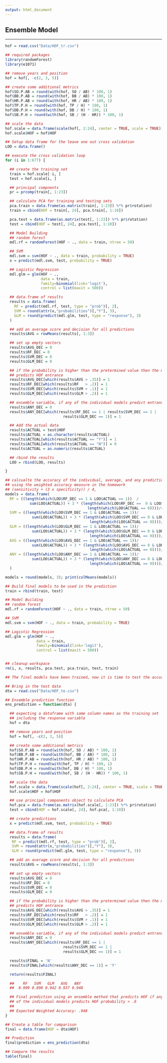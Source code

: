 ```yaml
---
output: html_document
---
```


## **Ensemble Model**

---


```r

hof = read.csv("Data/HOF_tr.csv")

## required packages
library(randomForest)
library(e1071)

## remove years and position
hof = hof[, -c(2, 3, 5)]

## create some additional metrics
hof$SO.P.AB = round(with(hof, SO / AB) * 100, 1)
hof$BB.P.AB = round(with(hof, BB / AB) * 100, 1)
hof$HR.P.AB = round(with(hof, HR / AB) * 100, 1)
hof$TP.P.H = round(with(hof, TP / H) * 100, 1)
hof$DB.P.H = round(with(hof, DB / H) * 100, 1)
hof$SB.P.H = round(with(hof, SB / (H - HR)) * 100, 1)

## scale the data
hof.scale = data.frame(scale(hof[, 2:24], center = TRUE, scale = TRUE))
hof.scale$HOF = hof$HOF

## Setup data frame for the leave one out cross validation
LOO = data.frame()

## execute the cross validation loop
for (i in 1:677) {

  ## create the training set
  train = hof.scale[-i, ]
  test = hof.scale[i, ]

  ## principal compnents
  pr = prcomp(train[, 1:23])

  ## calculate PCA for training and testing sets
  pca.train = data.frame(as.matrix(train[, 1:23]) %*% pr$rotation)
  train = cbind(HOF = train[, 24], pca.train[, 1:10])

  pca.test = data.frame(as.matrix(test[, 1:23]) %*% pr$rotation)
  test = cbind(HOF = test[, 24], pca.test[, 1:10])

  ## Model Building
  ## random forest
  mdl.rf = randomForest(HOF ~ ., data = train, ntree = 50)

  ## SVM
  mdl.svm = svm(HOF ~ ., data = train, probability = TRUE)
  x = predict(mdl.svm, test, probability = TRUE)

  ## Logistic Regression
  mdl.glm = glm(HOF ~ .,
                data = train,
                family=binomial(link='logit'),
                control = list(maxit = 500))

  ## data.frame of results
  results = data.frame(
    RF = predict(mdl.rf, test, type = "prob")[, 2],
    SVM = round(attr(x,"probabilities")[,"Y"], 3),
    GLM = round(predict(mdl.glm, test, type = "response"), 3)
  )

  ## add an average score and decision for all predictions
  results$AVG = rowMeans(results[, 1:3])

  ## set up empty vectors
  results$AVG_DEC = 0
  results$RF_DEC = 0
  results$SVM_DEC = 0
  results$GLM_DEC = 0

  ## if the probability is higher than the pretermined value then the model
  ## predicts HOF entrance
  results$AVG_DEC[which(results$AVG > .35)] = 1
  results$RF_DEC[which(results$RF   > .2)] = 1
  results$SVM_DEC[which(results$SVM > .1)] = 1
  results$GLM_DEC[which(results$GLM > .2)] = 1

  ## ensemble variable, if any of the individual models predict entrance
  results$ANY_DEC = 0
  results$ANY_DEC[which(results$RF_DEC == 1 | results$SVM_DEC == 1 |
                          results$GLM_DEC == 1)] = 1

  ## Add the actual data
  results$ACTUAL = test$HOF
  results$ACTUAL = as.character(results$ACTUAL)
  results$ACTUAL[which(results$ACTUAL == "Y")] = 1
  results$ACTUAL[which(results$ACTUAL == "N")] = 0
  results$ACTUAL = as.numeric(results$ACTUAL)

  ## rbind the results
  LOO = rbind(LOO, results)

}

## calcualte the accuracy of the individual, average, and any predictions
## using the weighted accuracy measure in the homework
## (sensitivity + (3 x specificity)) / 4,
models = data.frame(
  RF = ((length(which(LOO$RF_DEC == 1 & LOO$ACTUAL == 1))  /
           sum(LOO$ACTUAL)) + 3 * (length(which(LOO$RF_DEC ==  0 & LOO$ACTUAL == 0)) /
                                     length(which(LOO$ACTUAL == 0))))/4,
  SVM = ((length(which(LOO$SVM_DEC == 1 & LOO$ACTUAL == 1))/
            sum(LOO$ACTUAL)) + 3 * (length(which(LOO$SVM_DEC == 0 & LOO$ACTUAL == 0)) /
                                      length(which(LOO$ACTUAL == 0))))/4,
  GLM = ((length(which(LOO$GLM_DEC == 1 & LOO$ACTUAL == 1))/
            sum(LOO$ACTUAL)) + 3 * (length(which(LOO$GLM_DEC == 0 & LOO$ACTUAL == 0)) /
                                      length(which(LOO$ACTUAL == 0))))/4,
  AVG = ((length(which(LOO$AVG_DEC == 1 & LOO$ACTUAL == 1))/
            sum(LOO$ACTUAL)) + 3 * (length(which(LOO$AVG_DEC == 0 & LOO$ACTUAL == 0)) /
                                      length(which(LOO$ACTUAL == 0))))/4,
  ANY = ((length(which(LOO$ANY_DEC == 1 & LOO$ACTUAL == 1))/
            sum(LOO$ACTUAL)) + 3 * (length(which(LOO$ANY_DEC == 0 & LOO$ACTUAL == 0)) /
                                      length(which(LOO$ACTUAL == 0))))/4
  )

models = round(models, 3); print(colMeans(models))

## Build final models to be used in the prediction
train = rbind(train, test)

## Model Building
## random forest
mdl.rf = randomForest(HOF ~ ., data = train, ntree = 50)

## SVM
mdl.svm = svm(HOF ~ ., data = train, probability = TRUE)

## Logistic Regression
mdl.glm = glm(HOF ~ .,
              data = train,
              family=binomial(link='logit'),
              control = list(maxit = 500))


## cleanup workspace
rm(i, x, results, pca.test, pca.train, test, train)

## The final models have been trained, now it is time to test the accuracy based on data that the models have not seen.  We need to create a function that uses the trained models and predicts the outcome to compare against the actual outcome.

## Bring in the test data
dta = read.csv("Data/HOF_te.csv")

## Ensemble prediction function
ens_prediction = function(dta) {

  ## expecting a dataframe with same column names as the training set
  ## including the response variable
  hof = dta

  ## remove years and position
  hof = hof[, -c(2, 3, 5)]

  ## create some additional metrics
  hof$SO.P.AB = round(with(hof, SO / AB) * 100, 1)
  hof$BB.P.AB = round(with(hof, BB / AB) * 100, 1)
  hof$HR.P.AB = round(with(hof, HR / AB) * 100, 1)
  hof$TP.P.H = round(with(hof, TP / H) * 100, 1)
  hof$DB.P.H = round(with(hof, DB / H) * 100, 1)
  hof$SB.P.H = round(with(hof, SB / (H - HR)) * 100, 1)

  ## scale the data
  hof.scale = data.frame(scale(hof[, 2:24], center = TRUE, scale = TRUE))
  hof.scale$HOF = hof$HOF

  ## use principal components object to calculate PCA
  hof.pca = data.frame(as.matrix(hof.scale[, 1:23]) %*% pr$rotation)
  test = cbind(HOF = hof.scale[, 24], hof.pca[, 1:10])

  ## create predictions
  x = predict(mdl.svm, test, probability = TRUE)

  ## data.frame of results
  results = data.frame(
   RF = predict(mdl.rf, test, type = "prob")[, 2],
   SVM = round(attr(x,"probabilities")[,"Y"], 3),
   GLM = round(predict(mdl.glm, test, type = "response"), 3))

  ## add an average score and decision for all predictions
  results$AVG = rowMeans(results[, 1:3])

  ## set up empty vectors
  results$AVG_DEC = 0
  results$RF_DEC = 0
  results$SVM_DEC = 0
  results$GLM_DEC = 0

  ## if the probability is higher than the pretermined value then the model
  ## predicts HOF entrance
  results$AVG_DEC[which(results$AVG > .35)] = 1
  results$RF_DEC[which(results$RF   > .2)] = 1
  results$SVM_DEC[which(results$SVM > .1)] = 1
  results$GLM_DEC[which(results$GLM > .2)] = 1

  ## ensemble variable, if any of the individual models predict entrance
  results$ANY_DEC = 0
  results$ANY_DEC[which(results$RF_DEC == 1 |
                          results$SVM_DEC == 1 |
                          results$GLM_DEC == 1)] = 1

  results$FINAL = 'N'
  results$FINAL[which(results$ANY_DEC == 1)] = 'Y'

  return(results$FINAL)

  ##    RF   SVM   GLM   AVG   ANY
  ##  0.909 0.898 0.942 0.937 0.948

  ## Final prediction using an ensemble method that predicts HOF if any
  ## of the individual models predicts HOF probability > .6
  ##
  ## Expected Weighted Accuracy: .948
}

## Create a table for comparison
final = data.frame(HOF = dta$HOF)

## Prediction
final$prediction = ens_prediction(dta)

## Compare the results
table(final)

```
